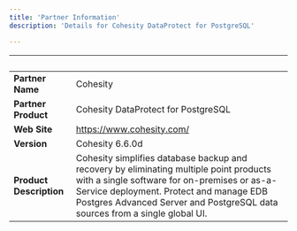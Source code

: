 ```yaml
---
title: 'Partner Information'
description: 'Details for Cohesity DataProtect for PostgreSQL'

---
```

| &nbsp;     | &nbsp; |
| ----------- | ----------- |
| **Partner Name**      | Cohesity       |
| **Partner Product**   |  Cohesity DataProtect for PostgreSQL      |
| **Web Site**      | https://www.cohesity.com/     |
| **Version**   | Cohesity 6.6.0d       |
| **Product Description**      | Cohesity simplifies database backup and recovery by eliminating multiple point products with a single software for on-premises or as-a-Service deployment. Protect and manage EDB Postgres Advanced Server and PostgreSQL data sources from a single global UI. |
